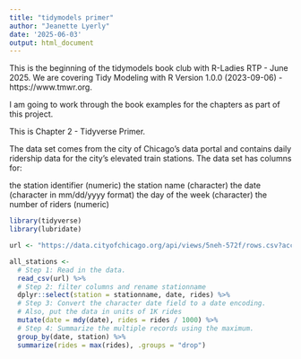 ```yaml
---
title: "tidymodels primer"
author: "Jeanette Lyerly"
date: '2025-06-03'
output: html_document
---
```


This is the beginning of the tidymodels book club with R-Ladies RTP - June 2025. 
We are covering Tidy Modeling with R Version 1.0.0 (2023-09-06) - https://www.tmwr.org.

I am going to work through the book examples for the chapters as part of this project.

This is Chapter 2 - Tidyverse Primer. 

The data set comes from the city of Chicago’s data portal and contains daily ridership data for the city’s elevated train stations. The data set has columns for:

the station identifier (numeric)
the station name (character)
the date (character in mm/dd/yyyy format)
the day of the week (character)
the number of riders (numeric)

```r

library(tidyverse)
library(lubridate)

url <- "https://data.cityofchicago.org/api/views/5neh-572f/rows.csv?accessType=DOWNLOAD&bom=true&format=true"

all_stations <- 
  # Step 1: Read in the data.
  read_csv(url) %>% 
  # Step 2: filter columns and rename stationname
  dplyr::select(station = stationname, date, rides) %>% 
  # Step 3: Convert the character date field to a date encoding.
  # Also, put the data in units of 1K rides
  mutate(date = mdy(date), rides = rides / 1000) %>% 
  # Step 4: Summarize the multiple records using the maximum.
  group_by(date, station) %>% 
  summarize(rides = max(rides), .groups = "drop")



```
